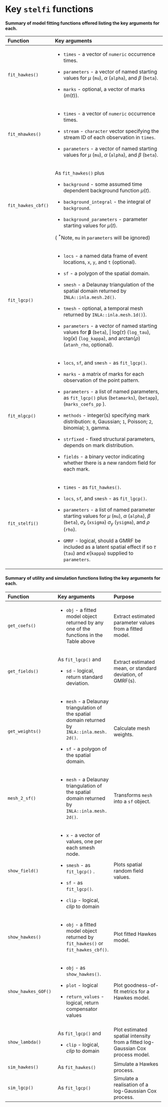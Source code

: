 # Key `stelfi` functions

**Summary of model fitting functions offered listing the key arguments for each.**

+-----------------------+-------------------------------------------------------+
| **Function**          | **Key arguments**                                     | 
+:======================+:======================================================+
| `fit_hawkes()`        | -   `times` - a vector of `numeric` occurrence times. | 
|                       |                                                       | 
|                       | -   `parameters` - a vector of named starting values  |                       
|                       |     for $\mu$ (`mu`), $\alpha$ (`alpha`), and         |                       
|                       |     $\beta$ (`beta`).                                 |                       
|                       |                                                       |                       
|                       | -   `marks` -  optional, a  vector of marks ($m(t)$). |                       
+-----------------------+-------------------------------------------------------+
| `fit_mhawkes()`       | -   `times` - a vector of `numeric` occurrence times. | 
|                       |                                                       | 
|                       | -   `stream` - `character` vector specifying the      |                              
|                       |              stream ID of each observation in `times`.|
|                       |                                                       |
|                       | -   `parameters` - a vector of named starting values  |                       
|                       |     for $\mu$ (`mu`), $\alpha$ (`alpha`), and         |                       
|                       |     $\beta$ (`beta`).                                 |                       
+-----------------------+-------------------------------------------------------+
| `fit_hawkes_cbf()`    | As `fit_hawkes()` plus                                | 
|                       |                                                       | 
|                       | -   `background` -  some assumed time dependent       | 
|                       |     background function $\mu(t)$.                     |                       
|                       |                                                       |                       
|                       | -   `background_integral` -  the integral of          |                       
|                       |     `background`.                                     |                       
|                       |                                                       |                       
|                       | -   `background_parameters` - parameter               |                       
|                       |     starting values for $\mu(t)$.                     |                       
|                       |                                                       |                       
|                       | ( $^*$Note, $\texttt{mu}$ in  `parameters` will be    |                       
|                       | ignored)                                              |                       
+-----------------------+-------------------------------------------------------+
| `fit_lgcp()`          | -   `locs` - a named data frame of  event locations,  | 
|                       |     `x`, `y`, and `t` (optional).                     | 
|                       |                                                       | 
|                       | -   `sf` - a polygon  of the spatial domain.          | 
|                       |                                                       | 
|                       | -   `smesh` - a Delaunay triangulation of the spatial |                       
|                       |     domain returned by  `INLA::inla.mesh.2d()`.       |                       
|                       |                                                       |                       
|                       | -   `tmesh` - optional, a temporal mesh returned by   |                       
|                       |     `INLA::inla.mesh.1d()`).                          |                       
|                       |                                                       |                       
|                       | -   `parameters` - a vector of named starting values  |                       
|                       |     for $\boldsymbol{\beta}$ (`beta`),               |                       
|                       |     $\text{log}(\tau)$ (`log_tau`),                   |                     
|                       |     $\text{log}(\kappa)$ (`log_kappa`), and           |                       
|                       |     $\textrm{arctan}(\rho)$  (`atanh_rho`, optional). |                       
+-----------------------+-------------------------------------------------------+
| `fit_mlgcp()`         | -   `locs`, `sf`, and `smesh` - as  `fit_lgcp()`.     | 
|                       |                                                       | 
|                       | -   `marks` - a  matrix of marks for each             |                       
|                       |     observation of the point pattern.                 |                       
|                       |                                                       |                       
|                       | -   `parameters` - a  list of named parameters, as    |                       
|                       |     `fit_lgcp()` plus (`betamarks`),  (`betapp`),     |                       
|                       |     (`marks_coefs_pp` ).                              |                       
|                       |                                                       |                     
|                       | -   `methods` -  integer(s)  specifying mark          |                       
|                       |     distribution: `0`, Gaussian;  `1`, Poisson;       |                       
|                       |     `2`, binomial; `3`, gamma.                        |                     
|                       |                                                       |                       
|                       | -   `strfixed` - fixed structural  parameters,        |                       
|                       |     depends on mark  distribution.                    |                       
|                       |                                                       |                       
|                       | -   `fields` - a  binary vector   indicating          |                       
|                       |     whether there is  a new random field for each     |                       
|                       |     mark.                                             |                       
+-----------------------+-------------------------------------------------------+
| `fit_stelfi()`        | -   `times` - as  `fit_hawkes()`.                     | 
|                       |                                                       | 
|                       | -   `locs`, `sf`, and `smesh` - as `fit_lgcp()`.      |           
|                       |                                                       |                       
|                       | -   `parameters` - a list of named  parameter         |                       
|                       |     starting values for $\mu$ (`mu`), $\alpha$        |                       
|                       |     (`alpha`), $\beta$ (`beta`), $\sigma_x$ (`xsigma`)|                       
|                       |     $\sigma_y$  (`ysigma`), and  $\rho$ (`rho`).      |                       
|                       |                                                       |                       
|                       | -   `GMRF` - logical, should a GMRF be included as a  |                       
|                       |     latent spatial effect if so $\tau$ (`tau`)        |                       
|                       |     and $\kappa$(`kappa`) supplied to `parameters`.   |                       
+-----------------------+-------------------------------------------------------+



#### Summary of utility and simulation functions listing the key arguments for each. {-}

+-----------------------+-----------------------+-----------------------+
| **Function**          | **Key arguments**     | **Purpose**           |
+:======================+:======================+:======================+
| `get_coefs()`         | -   `obj` - a fitted  | Extract estimated     |
|                       |     model object      | parameter values from |
|                       |     returned by any   | a fitted model.       |
|                       |     one of the        |                       |
|                       |     functions in the  |                       |
|                       |     Table  above      |                       |
+-----------------------+-----------------------+-----------------------+
| `get_fields()`        | As `fit_lgcp()` and   | Extract estimated     |
|                       |                       | mean, or standard     |
|                       | -   `sd` - logical,   | deviation, of         |
|                       |     return standard   | GMRF(s).              |
|                       |     deviation.        |                       |
+-----------------------+-----------------------+-----------------------+
| `get_weights()`       | -   `mesh` - a        | Calculate mesh        |
|                       |     Delaunay          | weights.              |
|                       |     triangulation of  |                       |
|                       |     the spatial       |                       |
|                       |     domain returned   |                       |
|                       |     by                |                       |
|                       |     `INLA::inla.mesh. |                       |
|                       | 2d()`.                |                       |
|                       |                       |                       |
|                       | -   `sf` - a polygon  |                       |
|                       |     of the spatial    |                       |
|                       |     domain.           |                       |
+-----------------------+-----------------------+-----------------------+
| `mesh_2_sf()`         | -   `mesh` - a        | Transforms `mesh`     |
|                       |     Delaunay          | into a `sf` object.   |
|                       |     triangulation of  |                       |
|                       |     the spatial       |                       |
|                       |     domain returned   |                       |
|                       |     by                |                       |
|                       |     `INLA::inla.mesh. |                       |
|                       | 2d()`.                |                       |
+-----------------------+-----------------------+-----------------------+
| `show_field()`        | -   `x` - a vector of | Plots spatial random  |
|                       |     values, one per   | field values.         |
|                       |     each smesh node.  |                       |
|                       |                       |                       |
|                       | -   `smesh` - as      |                       |
|                       |     `fit_lgcp()` .    |                       |
|                       |                       |                       |
|                       | -   `sf` - as         |                       |
|                       |     `fit_lgcp()`.     |                       |
|                       |                       |                       |
|                       | -   `clip` - logical, |                       |
|                       |     *clip* to domain  |                       |
+-----------------------+-----------------------+-----------------------+
| `show_hawkes()`       | -   `obj` - a fitted  | Plot fitted Hawkes    |
|                       |     model object      | model.                |
|                       |     returned by       |                       |
|                       |     `fit_hawkes()` or |                       |
|                       |     `fit_hawkes_cbf() |                       |
|                       | `.                    |                       |
+-----------------------+-----------------------+-----------------------+
| `show_hawkes_GOF()`   | -   `obj` - as        | Plot goodness-of-fit  |
|                       |     `show_hawkes()`.  | metrics for a Hawkes  |
|                       |                       | model.                |
|                       | -   `plot` - logical  |                       |
|                       |                       |                       |
|                       | -   `return_values` - |                       |
|                       |     logical, return   |                       |
|                       |     compensator       |                       |
|                       |     values            |                       |
+-----------------------+-----------------------+-----------------------+
| `show_lambda()`       | As `fit_lgcp()` and   | Plot estimated        |
|                       |                       | spatial intensity     |
|                       | -   `clip` - logical, | from a fitted         |
|                       |     *clip* to domain  | log-Gaussian Cox      |
|                       |                       | process model.        |
+-----------------------+-----------------------+-----------------------+
| `sim_hawkes()`        | As `fit_hawkes()`     | Simulate a Hawkes     |
|                       |                       | process.              |
+-----------------------+-----------------------+-----------------------+
| `sim_lgcp()`          | As `fit_lgcp()`       | Simulate a            |
|                       |                       | realisation of a      |
|                       |                       | log-Gaussian Cox      |
|                       |                       | process.              |
+-----------------------+-----------------------+-----------------------+


